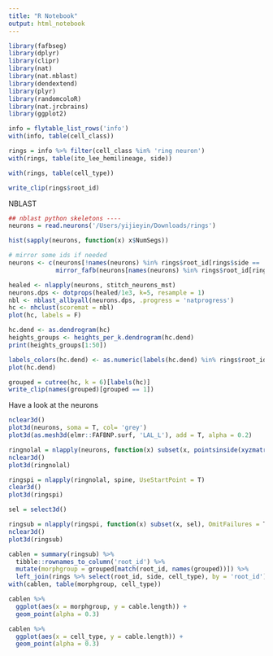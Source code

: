 ```yaml
---
title: "R Notebook"
output: html_notebook
---
```


```r
library(fafbseg)
library(dplyr)
library(clipr)
library(nat)
library(nat.nblast)
library(dendextend)
library(plyr)
library(randomcoloR)
library(nat.jrcbrains)
library(ggplot2)
```

```r
info = flytable_list_rows('info')
with(info, table(cell_class))
```

```r
rings = info %>% filter(cell_class %in% 'ring neuron')
with(rings, table(ito_lee_hemilineage, side))
```

```r
with(rings, table(cell_type))
```

```r
write_clip(rings$root_id)
```

NBLAST
```r
## nblast python skeletons ---- 
neurons = read.neurons('/Users/yijieyin/Downloads/rings')

hist(sapply(neurons, function(x) x$NumSegs))
```

```r
# mirror some ids if needed 
neurons <- c(neurons[!names(neurons) %in% rings$root_id[rings$side == 'right']],
             mirror_fafb(neurons[names(neurons) %in% rings$root_id[rings$side == 'right']]))

healed <- nlapply(neurons, stitch_neurons_mst)
neurons.dps <- dotprops(healed/1e3, k=5, resample = 1)
nbl <- nblast_allbyall(neurons.dps, .progress = 'natprogress')
hc <- nhclust(scoremat = nbl) 
plot(hc, labels = F)
```

```r
hc.dend <- as.dendrogram(hc)
heights_groups <- heights_per_k.dendrogram(hc.dend)
print(heights_groups[1:50])
```

```r
labels_colors(hc.dend) <- as.numeric(labels(hc.dend) %in% rings$root_id[rings$side == 'right']) +1
plot(hc.dend)
```


```r
grouped = cutree(hc, k = 6)[labels(hc)]
write_clip(names(grouped)[grouped == 1])
```

Have a look at the neurons 
```r
nclear3d()
plot3d(neurons, soma = T, col= 'grey')
plot3d(as.mesh3d(elmr::FAFBNP.surf, 'LAL_L'), add = T, alpha = 0.2)
```

```r
ringnolal = nlapply(neurons, function(x) subset(x, pointsinside(xyzmatrix(x), surf = as.mesh3d(elmr::FAFBNP.surf, 'LAL_L')), invert = T))
nclear3d()
plot3d(ringnolal)
```

```r
ringspi = nlapply(ringnolal, spine, UseStartPoint = T)
clear3d()
plot3d(ringspi)
```

```r
sel = select3d()
```

```r
ringsub = nlapply(ringspi, function(x) subset(x, sel), OmitFailures = T)
nclear3d()
plot3d(ringsub)
```

```r
cablen = summary(ringsub) %>% 
  tibble::rownames_to_column('root_id') %>% 
  mutate(morphgroup = grouped[match(root_id, names(grouped))]) %>% 
  left_join(rings %>% select(root_id, side, cell_type), by = 'root_id')
with(cablen, table(morphgroup, cell_type))
```

```r
cablen %>% 
  ggplot(aes(x = morphgroup, y = cable.length)) + 
  geom_point(alpha = 0.3)
```

```r
cablen %>% 
  ggplot(aes(x = cell_type, y = cable.length)) + 
  geom_point(alpha = 0.3)
```



